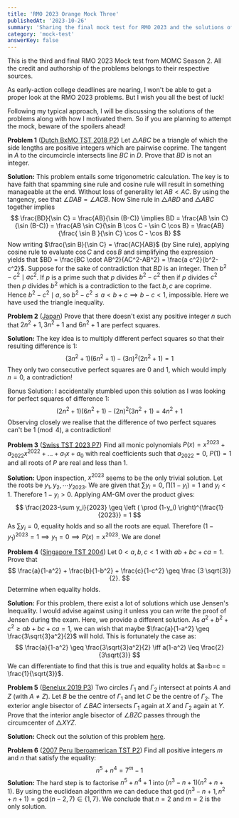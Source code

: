 ```yaml
--- 
title: 'RMO 2023 Orange Mock Three'
publishedAt: '2023-10-26'
summary: 'Sharing the final mock test for RMO 2023 and the solutions of all the problems'
category: 'mock-test'
answerKey: false
---
```


This is the third and final RMO 2023 Mock test from MOMC Season 2. All the credit and authorship of the problems belongs to their respective sources.

As early-action college deadlines are nearing, I won't be able to get a proper look at the RMO 2023 problems. But I wish you all the best of luck!

Following my typical approach, I will be discussing the solutions of the problems along with how I motivated them. So if you are planning to attempt the mock, beware of the spoilers ahead!

**Problem 1** ([Dutch BxMO TST 2018 P2](https://artofproblemsolving.com/community/c6h1887617p12867749)) Let $\triangle ABC$ be a triangle of which the side lengths are positive integers which are pairwise coprime. The tangent in $A$ to the circumcircle intersects line $BC$ in $D$. Prove that $BD$ is not an integer.

**Solution:** This problem entails some trigonometric calculation. The key is to have faith that spamming sine rule and cosine rule will result in something manageable at the end. Without loss of generality let $AB < AC$. By using the tangency, see that $\angle DAB = \angle ACB$. Now Sine rule in $\triangle ABD$ and $\triangle ABC$ together implies 
$$
\frac{BD}{\sin C} = \frac{AB}{\sin (B-C)} \implies BD = \frac{AB \sin C}{\sin (B-C)} = \frac{AB \sin C}{\sin B \cos C - \sin C \cos B} = \frac{AB}{\frac{ \sin B }{\sin C} \cos C - \cos B}
$$
Now writing $\frac{\sin B}{\sin C} = \frac{AC}{AB}$ (by Sine rule), applying cosine rule to evaluate $\cos C$ and $\cos B$ and simplifying the expression yields that $BD = \frac{BC \cdot AB^2}{AC^2-AB^2} = \frac{a c^2}{b^2-c^2}$.
Suppose for the sake of contradiction that $BD$ is an integer. Then $b^2-c^2 \mid ac^2$. If $p$ is a prime such that $p$ divides $b^2-c^2$ then if $p$ divides $c^2$ then $p$ divides $b^2$ which is a contradiction to the fact $b,c$ are coprime. Hence $b^2-c^2 \mid a$, so $b^2-c^2 \leq a < b +c \implies b -c < 1$, impossible. Here we have used the triangle inequality.


**Problem 2** ([Japan](https://artofproblemsolving.com/community/c6h23649p150539)) Prove that there doesn't exist any positive integer $n$ such that $2n^2+1,3n^2+1$ and $6n^2+1$ are perfect squares.

**Solution:** The key idea is to multiply different perfect squares so that their resulting difference is $1$:
$$
(3n^2+1)(6n^2+1) - (3n)^2(2n^2+1) = 1
$$
They only two consecutive perfect squares are $0$ and $1$, which would imply $n=0$, a contradiction!

Bonus Solution: I accidentally stumbled upon this solution as I was looking for perfect squares of difference $1$:
$$
(2n^2+1)(6n^2+1) - (2n)^2(3n^2+1) = 4n^2+1
$$
Observing closely we realise that the difference of two perfect squares can't be $1 \pmod 4$, a contradiction!

**Problem 3** ([Swiss TST 2023 P7](https://artofproblemsolving.com/community/c6h3151914p28632221)) Find all monic polynomials $P(x)=x^{2023}+a_{2022}x^{2022}+\ldots+a_1x+a_0$ with real coefficients such that $a_{2022}=0$, $P(1)=1$ and all roots of $P$ are real and less than $1$.

**Solution:** Upon inspection, $x^{2023}$ seems to be the only trivial solution. Let the roots be $y_1,y_2, \cdots y_{2023}$. We are given that $\sum y_i = 0$, $\prod (1-y_i) = 1$ and $y_i < 1$. Therefore $1-y_i > 0$. Applying AM-GM over the product gives:
$$
\frac{2023-\sum y_i}{2023} \geq \left ( \prod (1-y_i) \right)^{\frac{1}{2023}} = 1
$$
As $\sum y_i = 0$, equality holds and so all the roots are equal. Therefore $(1-y_1)^{2023} = 1 \implies y_1 = 0 \implies P(x) = x^{2023}$. We are done!

**Problem 4** ([Singapore TST 2004](https://artofproblemsolving.com/community/c6h5644p18401)) Let $0 < a, b, c < 1$ with $ab + bc + ca = 1$. Prove that 
$$
\frac{a}{1-a^2} + \frac{b}{1-b^2} + \frac{c}{1-c^2} \geq \frac {3 \sqrt{3}}{2}.
$$
Determine when equality holds.

**Solution:** For this problem, there exist a lot of solutions which use Jensen's Inequality. I would advise against using it unless you can write the proof of Jensen during the exam. Here, we provide a different solution. As $a^2 + b^2 + c^2 \geq ab + bc + ca = 1$, we can wish that maybe $\frac{a}{1-a^2} \geq \frac{3\sqrt{3}a^2}{2}$ will hold. This is fortunately the case as:
$$
\frac{a}{1-a^2} \geq \frac{3\sqrt{3}a^2}{2} \iff a(1-a^2) \leq \frac{2}{3\sqrt{3}} 
$$
We can differentiate to find that this is true and equality holds at $a=b=c = \frac{1}{\sqrt{3}}$.

**Problem 5** ([Benelux 2019 P3](https://artofproblemsolving.com/community/c6h1829780p12248262)) Two circles $\Gamma_1$ and $\Gamma_2$ intersect at points $A$ and $Z$ (with $A\neq Z$). Let $B$ be the centre of $\Gamma_1$ and let $C$ be the centre of $\Gamma_2$. The exterior angle bisector of $\angle{BAC}$ intersects $\Gamma_1$ again at $X$ and $\Gamma_2$ again at $Y$. Prove that the interior angle bisector of $\angle{BZC}$ passes through the circumcenter of $\triangle{XYZ}$.

**Solution:** Check out the solution of this problem [here](https://artofproblemsolving.com/community/c6h1829780p27300326).


**Problem 6** ([2007 Peru Iberoamerican TST P2](https://artofproblemsolving.com/community/c6h3068431p27691386)) Find all positive integers $m$ and $n$ that satisfy the equality: 
$$
n^5+n^4=7^m-1
$$
**Solution:** The hard step is to factorise $n^5+n^4+1$ into $(n^3-n+1)(n^2+n+1)$. By using the euclidean algorithm we can deduce that $\gcd(n^3-n+1, n^2+n+1) = \gcd(n-2,7) \in \{1,7\}$. We conclude that $n=2$ and $m=2$ is the only solution.